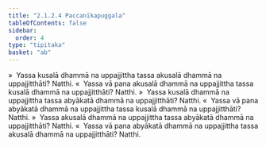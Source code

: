 ```yaml
---
title: "2.1.2.4 Paccanīkapuggala"
tableOfContents: false
sidebar:
  order: 4
type: "tipitaka"
basket: "ab"
---
```



<DynamicBreadcrumb />

<Division number="51">

<Paragraph number="253">
»  Yassa kusalā dhammā na uppajjittha tassa akusalā dhammā na uppajjitthāti? Natthi.
</Paragraph>

<Paragraph number="254">
«  Yassa vā pana akusalā dhammā na uppajjittha tassa kusalā dhammā na uppajjitthāti? Natthi.
</Paragraph>

<Paragraph number="255">
»  Yassa kusalā dhammā na uppajjittha tassa abyākatā dhammā na uppajjitthāti? Natthi.
</Paragraph>

<Paragraph number="256">
«  Yassa vā pana abyākatā dhammā na uppajjittha tassa kusalā dhammā na uppajjitthāti? Natthi.
</Paragraph>

</Division>
<Division number="52">

<Paragraph number="257">
»  Yassa akusalā dhammā na uppajjittha tassa abyākatā dhammā na uppajjitthāti? Natthi.
</Paragraph>

<Paragraph number="258">
«  Yassa vā pana abyākatā dhammā na uppajjittha tassa akusalā dhammā na uppajjitthāti? Natthi.
</Paragraph>
</Division>
